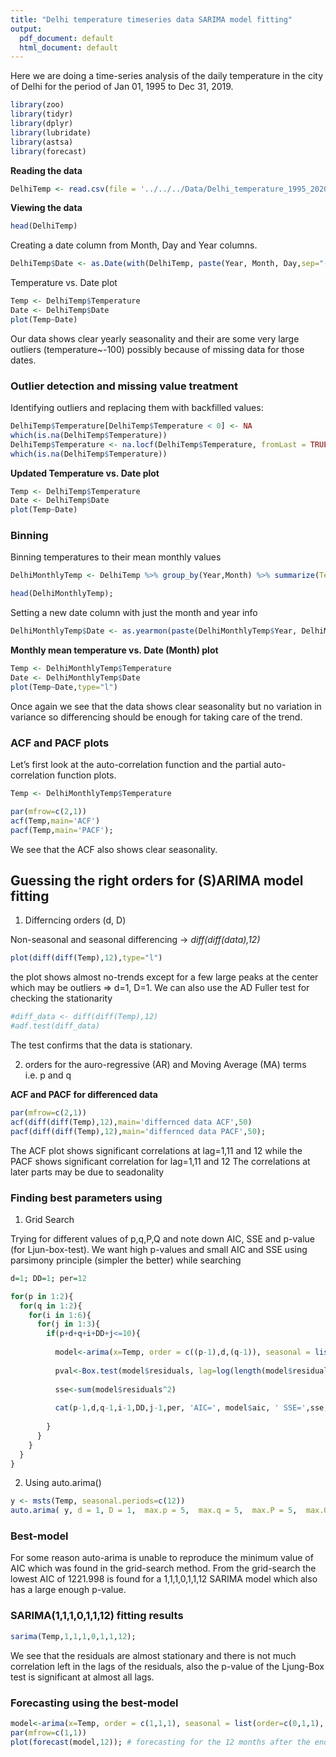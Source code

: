 ```yaml
---
title: "Delhi temperature timeseries data SARIMA model fitting"
output:
  pdf_document: default
  html_document: default
---
```


Here we are doing a time-series analysis of the daily temperature in the city of Delhi for the period of Jan 01, 1995 to Dec 31, 2019.

```r
library(zoo)
library(tidyr)
library(dplyr)
library(lubridate)
library(astsa)
library(forecast)
```

**Reading the data**

```r
DelhiTemp <- read.csv(file = '../../../Data/Delhi_temperature_1995_2020.csv')
```

**Viewing the data**

```r
head(DelhiTemp)
```

Creating a date column from Month, Day and Year columns.

```r
DelhiTemp$Date <- as.Date(with(DelhiTemp, paste(Year, Month, Day,sep="-")), "%Y-%m-%d")
```

Temperature vs. Date plot

```r
Temp <- DelhiTemp$Temperature
Date <- DelhiTemp$Date
plot(Temp~Date)
```
Our data shows clear yearly seasonality and their are some very large outliers (temperature~-100) possibly because of missing data for those dates.

### Outlier detection and missing value treatment

Identifying outliers and replacing them with backfilled values:

```r
DelhiTemp$Temperature[DelhiTemp$Temperature < 0] <- NA
which(is.na(DelhiTemp$Temperature))
DelhiTemp$Temperature <- na.locf(DelhiTemp$Temperature, fromLast = TRUE)
which(is.na(DelhiTemp$Temperature))
```

**Updated Temperature vs. Date plot**

```r
Temp <- DelhiTemp$Temperature
Date <- DelhiTemp$Date
plot(Temp~Date)
```

### Binning

Binning temperatures to their mean monthly values

```r
DelhiMonthlyTemp <- DelhiTemp %>% group_by(Year,Month) %>% summarize(Temperature = mean(Temperature))

head(DelhiMonthlyTemp);
```

Setting a new date column with just the month and year info

```r
DelhiMonthlyTemp$Date <- as.yearmon(paste(DelhiMonthlyTemp$Year, DelhiMonthlyTemp$Month), "%Y %m")
```

**Monthly mean temperature vs. Date (Month) plot**

```r
Temp <- DelhiMonthlyTemp$Temperature
Date <- DelhiMonthlyTemp$Date
plot(Temp~Date,type="l")
```

Once again we see that the data shows clear seasonality but no variation in variance so differencing should be enough for taking care of the trend.

### ACF and PACF plots

Let's first look at the auto-correlation function and the partial auto-correlation function plots.

```r
Temp <- DelhiMonthlyTemp$Temperature

par(mfrow=c(2,1))
acf(Temp,main='ACF')
pacf(Temp,main='PACF');
```

We see that the ACF also shows clear seasonality.

## Guessing the right orders for (S)ARIMA model fitting

1. Differncing orders (d, D)

Non-seasonal and seasonal differencing -> *diff(diff(data),12)*

```r
plot(diff(diff(Temp),12),type="l")
```

the plot shows almost no-trends except for a few large peaks at the center which may be outliers => d=1, D=1. We can also use the AD Fuller test for checking the stationarity

```r
#diff_data <- diff(diff(Temp),12)
#adf.test(diff_data)
```

The test confirms that the data is stationary.

2. orders for the auro-regressive (AR) and Moving Average (MA) terms i.e. p and q

**ACF and PACF for differenced data**

```r
par(mfrow=c(2,1))
acf(diff(diff(Temp),12),main='differnced data ACF',50)
pacf(diff(diff(Temp),12),main='differnced data PACF',50);
```

The ACF plot shows significant correlations at lag=1,11 and 12 while the PACF shows significant correlation for lag=1,11 and 12 The correlations at later parts may be due to seadonality

### Finding best parameters using
1. Grid Search

Trying for different values of p,q,P,Q and note down AIC, SSE and p-value (for Ljun-box-test). 
We want high p-values and small AIC and SSE using parsimony principle (simpler the better) while searching

```r
d=1; DD=1; per=12

for(p in 1:2){
  for(q in 1:2){
    for(i in 1:6){
      for(j in 1:3){
        if(p+d+q+i+DD+j<=10){
          
          model<-arima(x=Temp, order = c((p-1),d,(q-1)), seasonal = list(order=c((i-1),DD,(j-1)), period=per))
          
          pval<-Box.test(model$residuals, lag=log(length(model$residuals)))
          
          sse<-sum(model$residuals^2)
          
          cat(p-1,d,q-1,i-1,DD,j-1,per, 'AIC=', model$aic, ' SSE=',sse,' p-VALUE=', pval$p.value,'\n')
          
        }
      }
    }
  }
}
```

2. Using auto.arima()

```r
y <- msts(Temp, seasonal.periods=c(12))
auto.arima( y, d = 1, D = 1,  max.p = 5,  max.q = 5,  max.P = 5,  max.Q = 5, max.order = 10,  start.p = 1,  start.q = 1,  start.P = 0, start.Q = 0, stationary = FALSE, seasonal = TRUE, ic="aic", stepwise = TRUE, approximation = FALSE)
```



### Best-model

For some reason auto-arima is unable to reproduce the minimum value of AIC which was found in the grid-search method. From the grid-search the lowest AIC of 1221.998 is found for a 1,1,1,0,1,1,12 SARIMA model which also has a large enough p-value.

### SARIMA(1,1,1,0,1,1,12) fitting results

```r
sarima(Temp,1,1,1,0,1,1,12);
```
We see that the residuals are almost stationary and there is not much correlation left in the lags of the residuals, also the p-value of the Ljung-Box test is significant at almost all lags.

### Forecasting using the best-model

```r
model<-arima(x=Temp, order = c(1,1,1), seasonal = list(order=c(0,1,1), period=per))
par(mfrow=c(1,1))
plot(forecast(model,12)); # forecasting for the 12 months after the end of the dataset
```

